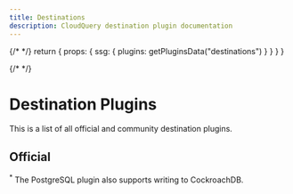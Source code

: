```yaml
---
title: Destinations
description: CloudQuery destination plugin documentation
---
```



{/* <!-- vale off --> */}
  return {
    props: {
      ssg: {
        plugins: getPluginsData("destinations")
      }
    }
  }
}

{/* <!-- vale on --> */}

# Destination Plugins

This is a list of all official and community destination plugins.

## Official

<PluginsTable type="destination" plugins={Object.values(useSSG().plugins)}/>

<sup>*</sup> The PostgreSQL plugin also supports writing to CockroachDB.